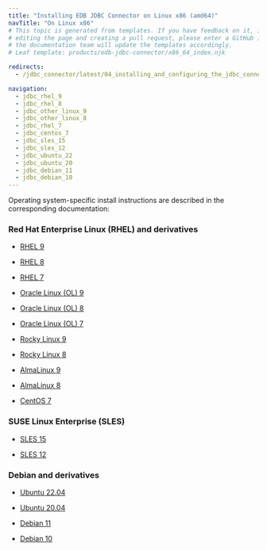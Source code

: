 ```yaml
---
title: "Installing EDB JDBC Connector on Linux x86 (amd64)"
navTitle: "On Linux x86"
# This topic is generated from templates. If you have feedback on it, instead of
# editing the page and creating a pull request, please enter a GitHub issue and
# the documentation team will update the templates accordingly.
# Leaf template: products/edb-jdbc-connector/x86_64_index.njk

redirects:
  - /jdbc_connector/latest/04_installing_and_configuring_the_jdbc_connector/01_installing_the_connector_with_an_rpm_package/x86_amd64/

navigation:
  - jdbc_rhel_9
  - jdbc_rhel_8
  - jdbc_other_linux_9
  - jdbc_other_linux_8
  - jdbc_rhel_7
  - jdbc_centos_7
  - jdbc_sles_15
  - jdbc_sles_12
  - jdbc_ubuntu_22
  - jdbc_ubuntu_20
  - jdbc_debian_11
  - jdbc_debian_10
---
```


Operating system-specific install instructions are described in the corresponding documentation:

### Red Hat Enterprise Linux (RHEL) and derivatives

- [RHEL 9](jdbc_rhel_9)

- [RHEL 8](jdbc_rhel_8)

- [RHEL 7](jdbc_rhel_7)

- [Oracle Linux (OL) 9](jdbc_rhel_9)

- [Oracle Linux (OL) 8](jdbc_rhel_8)

- [Oracle Linux (OL) 7](jdbc_rhel_7)

- [Rocky Linux 9](jdbc_other_linux_9)

- [Rocky Linux 8](jdbc_other_linux_8)

- [AlmaLinux 9](jdbc_other_linux_9)

- [AlmaLinux 8](jdbc_other_linux_8)

- [CentOS 7](jdbc_centos_7)

### SUSE Linux Enterprise (SLES)

- [SLES 15](jdbc_sles_15)

- [SLES 12](jdbc_sles_12)

### Debian and derivatives

- [Ubuntu 22.04](jdbc_ubuntu_22)

- [Ubuntu 20.04](jdbc_ubuntu_20)

- [Debian 11](jdbc_debian_11)

- [Debian 10](jdbc_debian_10)
